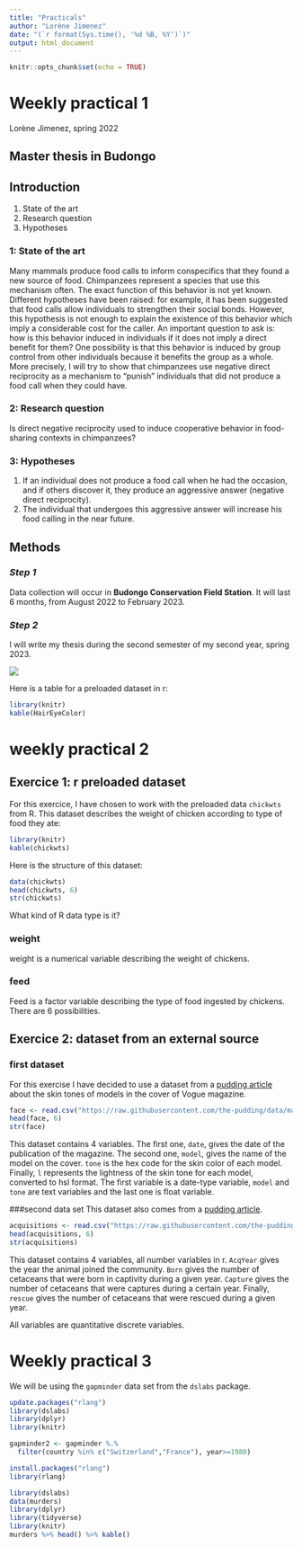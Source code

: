 ```yaml
---
title: "Practicals"
author: "Lorène Jimenez"
date: "(`r format(Sys.time(), '%d %B, %Y')`)"
output: html_document
---
```


```r
knitr::opts_chunk$set(echo = TRUE)
```

# Weekly practical 1
Lorène Jimenez, spring 2022

## Master thesis in Budongo

## Introduction
1. State of the art
2. Research question
3. Hypotheses

### 1: State of the art
Many mammals produce food calls to inform conspecifics that they found a new source of food. Chimpanzees represent a species that use this mechanism often. The exact function of this behavior is not yet known. Different hypotheses have been raised: for example, it has been suggested that food calls allow individuals to strengthen their social bonds. However, this hypothesis is not enough to explain the existence of this behavior which imply a considerable cost for the caller. An important question to ask is: how is this behavior induced in individuals if it does not imply a direct benefit for them? One possibility is that this behavior is induced by group control from other individuals because it benefits the group as a whole. More precisely, I will try to show that chimpanzees use negative direct reciprocity as a mechanism to "punish" individuals that did not produce a food call when they could have. 

### 2: Research question
Is direct negative reciprocity used to induce cooperative behavior in food-sharing contexts in chimpanzees?

### 3: Hypotheses
1. If an individual does not produce a food call when he had the occasion, and if others discover it, they produce an aggressive answer (negative direct reciprocity). 
2. The individual that undergoes this aggressive answer will increase his food calling in the near future. 

## Methods
### *Step 1*
Data collection will occur in **Budongo Conservation Field Station**. It will last 6 months, from August 2022 to February 2023. 

### *Step 2*
I will write my thesis during the second semester of my second year, spring 2023. 

![](https://media.istockphoto.com/photos/chimpanzee-sitting-in-a-tree-wildlife-shot-gombetanzania-picture-id1320018407?b=1&k=20&m=1320018407&s=170667a&w=0&h=q0Ap73ONQHJO2owq8sZE0zuW9dZHgQDGagewXDgsy08=)

Here is a table for a preloaded dataset in r: 

```r
library(knitr)
kable(HairEyeColor)
```




# weekly practical 2
## Exercice 1: r preloaded dataset

For this exercice, I have chosen to work with the preloaded data `chickwts` from R. This dataset describes the weight of chicken according to type of food they ate: 

```r
library(knitr)
kable(chickwts)
```

Here is the structure of this dataset: 
```r
data(chickwts)
head(chickwts, 6)
str(chickwts)
```

What kind of R data type is it?

### weight
weight is a numerical variable describing the weight of chickens. 

### feed
Feed is a factor variable describing the type of food ingested by chickens. There are 6 possibilities. 

## Exercice 2: dataset from an external source
### first dataset
For this exercise I have decided to use a dataset from a [pudding article](https://pudding.cool/2019/04/vogue/) about the skin tones of models in the cover of Vogue magazine. 

```r
face <- read.csv("https://raw.githubusercontent.com/the-pudding/data/master/vogue/faces.csv")
head(face, 6)
str(face)
```
This dataset contains 4 variables. The first one, `date`, gives the date of the publication of the magazine. The second one, `model`, gives the name of the model on the cover. `tone` is the hex code for the skin color of each model. Finally, `l` represents the lightness of the skin tone for each model, converted to hsl format. The first variable is a date-type variable, `model` and `tone` are text variables and the last one is float variable. 

###second data set
This dataset also comes from a [pudding article](https://pudding.cool/2017/07/cetaceans/). 
```r
acquisitions <- read.csv("https://raw.githubusercontent.com/the-pudding/data/master/cetaceans/acquisitions.csv")
head(acquisitions, 6)
str(acquisitions)

```
This dataset contains 4 variables, all number variables in r. `AcqYear` gives the year the animal joined the community. `Born` gives the number of cetaceans that were born in captivity during a given year. `Capture` gives the number of cetaceans that were captures during a certain year. Finally, `rescue` gives the number of cetaceans that were rescued during a given year. 

All variables are quantitative discrete variables. 



# Weekly practical 3

We will be using the `gapminder` data set from the `dslabs` package. 
```r
update.packages("rlang")
library(dslabs)
library(dplyr)
library(knitr)
```


```r
gapminder2 <- gapminder %.%
  filter(country %in% c("Switzerland","France"), year>=1980)
```
```r
install.packages("rlang")
library(rlang)
```


```r
library(dslabs)
data(murders)
library(dplyr)
library(tidyverse)
library(knitr)
murders %>% head() %>% kable()
```


